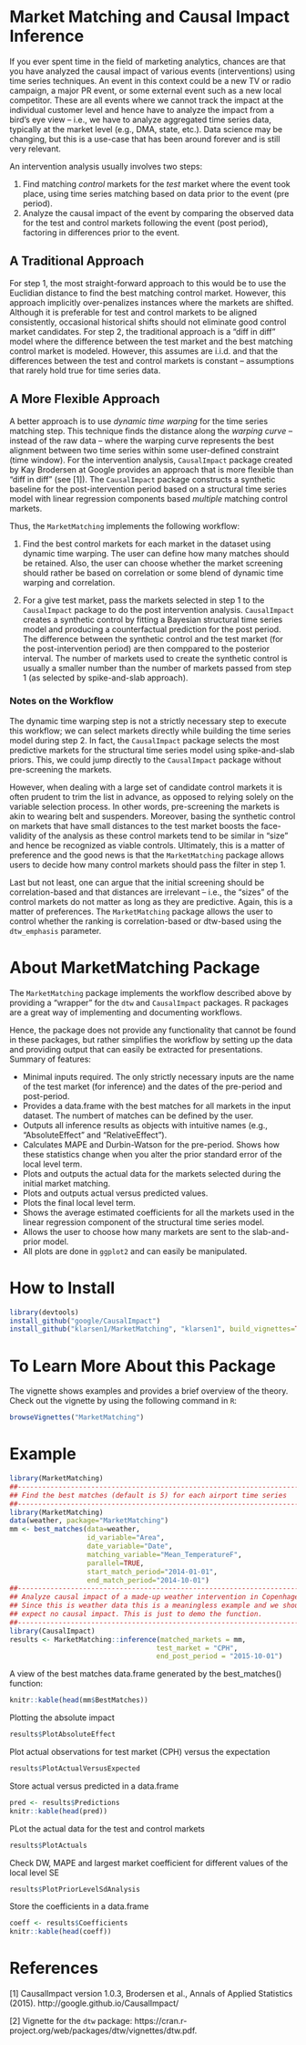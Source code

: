 # Market Matching and Causal Impact Inference
If you ever spent time in the field of marketing analytics, chances are that you have analyzed the causal impact of various events (interventions) using time series techniques. An event in this context could be a new TV or radio campaign, a major PR event, or some external event such as a new local competitor. These are all events where we cannot track the impact at the individual customer level and hence have to analyze the impact from a bird's eye view – i.e., we have to analyze aggregated time series data, typically at the market level (e.g., DMA, state, etc.). Data science may be changing, but this is a use-case that has been around forever and is still very relevant.  

An intervention analysis usually involves two steps:

1. Find matching *control* markets for the *test* market where the event took place, using time series matching based on data prior to the event (pre period).
2. Analyze the causal impact of the event by comparing the observed data for the test and control markets following the event (post period), factoring in differences prior to the event. 

## A Traditional Approach
For step 1, the most straight-forward approach to this would be to use the Euclidian distance to find the best matching control market. However, this approach implicitly over-penalizes instances where the markets are shifted. Although it is preferable for test and control markets to be aligned consistently, occasional historical shifts should not eliminate good control market candidates. For step 2, the traditional approach is a "diff in diff" model where the difference between the test market and the best matching control market is modeled. However, this assumes  are i.i.d. and that the differences between the test and control markets is constant – assumptions that rarely hold true for time series data.

## A More Flexible Approach
A better approach is to use *dynamic time warping* for the time series matching step. This technique finds the distance along the *warping curve* – instead of the raw data – where the warping curve represents the best alignment between two time series within some user-defined constraint (time window). For the intervention analysis, `CausalImpact` package created by Kay Brodersen at Google provides an approach that is more flexible than "diff in diff"  (see [1]). The `CausalImpact` package constructs a synthetic baseline for the post-intervention period based on a structural time series model with linear regression components based *multiple* matching control markets. 

Thus, the `MarketMatching` implements the following workflow:

1. Find the best control markets for each market in the dataset using dynamic time warping. The user can define how many matches should be retained. Also, the user can choose whether the market screening should rather be based on correlation or some blend of dynamic time warping and correlation.

2. For a give test market, pass the markets selected in step 1 to the `CausalImpact` package to do the post intervention analysis. `CausalImpact` creates a synthetic control by fitting a Bayesian structural time series model and producing a counterfactual prediction for the post period. The difference between the synthetic control and the test market (for the post-intervention period) are then comppared to the posterior interval. The number of markets used to create the synthetic control is usually a smaller number than the number of markets passed from step 1 (as selected by spike-and-slab approach).

### Notes on the Workflow
The dynamic time warping step is not a strictly necessary step to execute this workflow; we can select markets directly while building the time series model during step 2. In fact, the `CausalImpact` package selects the most predictive markets for the structural time series model using spike-and-slab priors. This, we could jump directly to the `CausalImpact` package without pre-screening the markets. 

However, when dealing with a large set of candidate control markets it is often prudent to trim the list in advance, as opposed to relying solely on the variable selection process. In other words, pre-screening the markets is akin to wearing belt and suspenders. Moreover, basing the synthetic control on markets that have small distances to the test market boosts the face-validity of the analysis as these control markets tend to be similar in "size" and hence be recognized as viable controls.  Ultimately, this is a matter of preference and the good news is that the `MarketMatching` package allows users to decide how many control markets should pass the filter in step 1.

Last but not least, one can argue that the initial screening should be correlation-based and that distances are irrelevant – i.e., the "sizes" of the control markets do not matter as long as they are predictive. Again, this is a matter of preferences. The `MarketMatching` package allows the user to control whether the ranking is correlation-based or dtw-based using the `dtw_emphasis` parameter.   

# About MarketMatching Package

The `MarketMatching` package implements the workflow described above by providing a "wrapper" for the `dtw` and `CausalImpact` packages. R packages are a great way of implementing and documenting workflows.

Hence, the package does not provide any functionality that cannot be found in these packages, but rather simplifies the workflow by setting up the data and providing output that can easily be extracted for presentations. Summary of features:

* Minimal inputs required. The only strictly necessary inputs are the name of the test market (for inference) and the dates of the pre-period and post-period.
* Provides a data.frame with the best matches for all markets in the input dataset. The numbert of matches can be defined by the user.
* Outputs all inference results as objects with intuitive names (e.g., "AbsoluteEffect" and "RelativeEffect").
* Calculates MAPE and Durbin-Watson for the pre-period. Shows how these statistics change when you alter the prior standard error of the local level term.
* Plots and outputs the actual data for the markets selected during the initial market matching.
* Plots and outputs actual versus predicted values.
* Plots the final local level term.
* Shows the average estimated coefficients for all the markets used in the linear regression component of the structural time series model.
* Allows the user to choose how many markets are sent to the slab-and-prior model.
* All plots are done in `ggplot2` and can easily be manipulated.

# How to Install
```r
library(devtools)
install_github("google/CausalImpact")
install_github("klarsen1/MarketMatching", "klarsen1", build_vignettes=TRUE)
```

# To Learn More About this Package
The vignette shows examples and provides a brief overview of the theory. Check out the vignette by using the following command in `R`:

```r
browseVignettes("MarketMatching")
```

# Example
```r
library(MarketMatching)
##-----------------------------------------------------------------------
## Find the best matches (default is 5) for each airport time series
##-----------------------------------------------------------------------
library(MarketMatching)
data(weather, package="MarketMatching")
mm <- best_matches(data=weather, 
                   id_variable="Area", 
                   date_variable="Date", 
                   matching_variable="Mean_TemperatureF", 
                   parallel=TRUE,
                   start_match_period="2014-01-01",
                   end_match_period="2014-10-01")
##-----------------------------------------------------------------------
## Analyze causal impact of a made-up weather intervention in Copenhagen
## Since this is weather data this is a meaningless example and we should 
## expect no causal impact. This is just to demo the function.
##-----------------------------------------------------------------------
library(CausalImpact)
results <- MarketMatching::inference(matched_markets = mm, 
                                    test_market = "CPH", 
                                    end_post_period = "2015-10-01")
``` 

A view of the best matches data.frame generated by the best_matches() function:
```r
knitr::kable(head(mm$BestMatches))
```

Plotting the absolute impact
```r
results$PlotAbsoluteEffect
```

Plot actual observations for test market (CPH) versus the expectation
```r
results$PlotActualVersusExpected
```

Store actual versus predicted in a data.frame
```r
pred <- results$Predictions
knitr::kable(head(pred))
```

PLot the actual data for the test and control markets
```r
results$PlotActuals
```

Check DW, MAPE and largest market coefficient for different values of the local level SE
```r
results$PlotPriorLevelSdAnalysis
```

Store the coefficients in a data.frame
```r
coeff <- results$Coefficients
knitr::kable(head(coeff))
```

# References
[1] CausalImpact version 1.0.3, Brodersen et al., Annals of Applied Statistics (2015). http://google.github.io/CausalImpact/

[2] Vignette for the `dtw` package: https://cran.r-project.org/web/packages/dtw/vignettes/dtw.pdf.